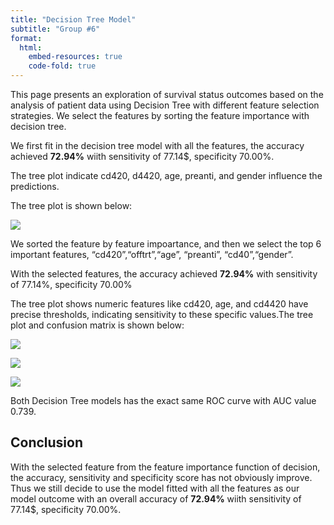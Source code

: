 ```yaml
---
title: "Decision Tree Model"
subtitle: "Group #6"
format:
  html:
    embed-resources: true
    code-fold: true
---
```

This page presents an exploration of survival status outcomes based on the analysis of patient data using Decision Tree with different feature selection strategies. We select the features by sorting the feature importance with decision tree.


We first fit in the decision tree model with all the features, the accuracy achieved **72.94%** wiith sensitivity of 77.14$, specificity 70.00%.

The tree plot indicate cd420, d4420, age, preanti, and gender influence the predictions.

The tree plot is shown below: 

![](figures/DTree/dtree_plot_1.png)


We sorted the feature by feature impoartance, and then we select the top 6 important features, "cd420","offtrt","age", "preanti", "cd40","gender".

With the selected features, the accuracy achieved **72.94%** with sensitivity of 77.14%, specificity 70.00%

The tree plot shows numeric features like cd420, age, and cd4420 have precise thresholds, indicating sensitivity to these specific values.The tree plot and confusion matrix is shown below:

![](figures/DTree/dtree_plot_2.png)

![](figures/DTree/dtree_plot_3.png)

![](figures/DTree/dtree_plot_4.png)

Both Decision Tree models has the exact same ROC curve with AUC value 0.739.


## Conclusion
With the selected feature from the feature importance function of decision, the accuracy, sensitivity and specificity score has not obviously improve. Thus we still decide to use the model fitted with all the features as our model outcome with an overall accuracy of **72.94%** wiith sensitivity of 77.14$, specificity 70.00%.